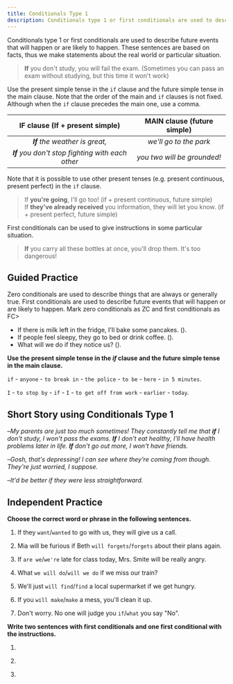 ```yaml
---
title: Conditionals Type 1
description: Conditionals type 1 or first conditionals are used to describe future events that will happen or are likely to happen. These sentences are based on facts, thus we make statements about the real world or particular situation.
---
```


Conditionals type 1 or first conditionals are used to describe future events that will happen or are likely to happen. These sentences are based on facts, thus we make statements about the real world or particular situation.

> **If** you don't study, you will fail the exam. (Sometimes you can pass an exam without studying, but this time it won't work)

Use the present simple tense in the `if` clause and the future simple tense in the main clause. Note that the order of the main and `if` clauses is not fixed. Although when the `if` clause precedes the main one, use a comma.

|         IF clause (If + present simple)          | MAIN clause (future simple) |
| :----------------------------------------------: | :-------------------------: |
|          _**If** the weather is great,_          |   _we'll go to the park_    |
| _**If** you don't stop fighting with each other_ | _you two will be grounded!_ |

Note that it is possible to use other present tenses (e.g. present continuous, present perfect) in the `if` clause.

> If **you're going**, I'll go too! (if + present continuous, future simple)  
> If **they've already received** you information, they will let you know. (if + present perfect, future simple)

First conditionals can be used to give instructions in some particular situation.

> **If** you carry all these bottles at once, you'll drop them. It's too dangerous!

## Guided Practice

<Sidenote mt={8}>
  Zero conditionals are used to describe things that are always or generally true. First
  conditionals are used to describe future events that will happen or are likely to happen. Mark
  zero conditionals as ZC and first conditionals as FC>
</Sidenote>

- If there is milk left in the fridge, I'll bake some pancakes. (<Blank />). <InfoTooltip label="FC" />
- If people feel sleepy, they go to bed or drink coffee. (<Blank />). <InfoTooltip label="ZC" />
- What will we do if they notice us? (<Blank />). <InfoTooltip label="FC" />

**Use the present simple tense in the _if_ clause and the future simple tense in the main clause.**

`if` - `anyone` - `to break in` - `the police` - `to be` - `here` - `in 5 minutes`. <InfoTooltip label="If anyone breaks in, the police will be here in 5 minutes" />

`I` - `to stop by` - `if` - `I` - `to get off from work` - `earlier` - `today`. <InfoTooltip label="I'll stop by if I get off from work earlier today" />

## Short Story using Conditionals Type 1

–_My parents are just too much sometimes! They constantly tell me that **if** I don't study, I won't pass the exams. **If** I don't eat healthy, I'll have health problems later in life. **If** don't go out more, I won't have friends._

–_Gosh, that's depressing! I can see where they're coming from though. They're just worried, I suppose._

–_It'd be better if they were less straightforward._

## Independent Practice

**Choose the correct word or phrase in the following sentences.**

1. If they `want`/`wanted` to go with us, they will give us a call. <InfoTooltip label="want" />

2. Mia will be furious if Beth `will forgets`/`forgets` about their plans again. <InfoTooltip label="forgets" />

3. If `are we`/`we're` late for class today, Mrs. Smite will be really angry. <InfoTooltip label="we're" />

4. What `we will do`/`will we do` if we miss our train? <InfoTooltip label="will we do" />

5. We'll just `will find`/`find` a local supermarket if we get hungry. <InfoTooltip label="find" />

6. If you `will make`/`make` a mess, you'll clean it up. <InfoTooltip label="make" />

7. Don't worry. No one will judge you `if`/`what` you say "No". <InfoTooltip label="if" />

**Write two sentences with first conditionals and one first conditional with the instructions.**

1. <Blank /> <InfoTooltip label="If I'm busy doing something, I'll respond to your message later." />

2. <Blank /> <InfoTooltip label="If the negotiations go smoothly, they'll sign the contract." />

3. <Blank /> <InfoTooltip label="If you don't buy a winter coat, you'll freeze in winter." />
